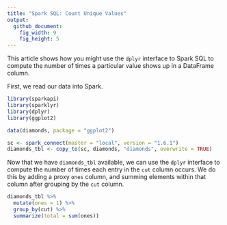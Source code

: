 ```yaml
---
title: "Spark SQL: Count Unique Values"
output:
  github_document:
    fig_width: 9
    fig_height: 5
---
```


This article shows how you might use the `dplyr` interface to Spark SQL to compute the number of times a particular value shows up in a DataFrame column.

First, we read our data into Spark.

```r
library(sparkapi)
library(sparklyr)
library(dplyr)
library(ggplot2)

data(diamonds, package = "ggplot2")

sc <- spark_connect(master = "local", version = "1.6.1")
diamonds_tbl <- copy_to(sc, diamonds, "diamonds", overwrite = TRUE)
```

Now that we have `diamonds_tbl` available, we can use the `dplyr` interface to compute the number of times each entry in the `cut` column occurs. We do this by adding a proxy `ones` column, and summing elements within that column after grouping by the `cut` column.

```r
diamonds_tbl %>%
  mutate(ones = 1) %>%
  group_by(cut) %>%
  summarize(total = sum(ones))
```
